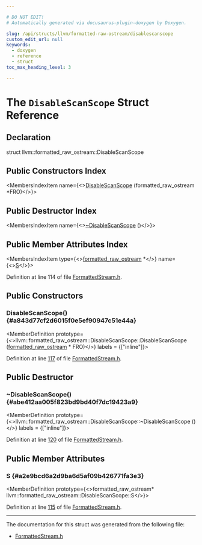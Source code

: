 ```yaml
---

# DO NOT EDIT!
# Automatically generated via docusaurus-plugin-doxygen by Doxygen.

slug: /api/structs/llvm/formatted-raw-ostream/disablescanscope
custom_edit_url: null
keywords:
  - doxygen
  - reference
  - struct
toc_max_heading_level: 3

---
```





# The `DisableScanScope` Struct Reference

<DoxygenPage pluginConfig={pluginConfig}>



## Declaration

<CodeBlock>struct llvm::formatted_raw_ostream::DisableScanScope</CodeBlock>

## Public Constructors Index

<MembersIndex>

<MembersIndexItem
  name={<><a href="#a843d77cf2d6015f0e5ef90947c51e44a">DisableScanScope</a> (formatted&#95;raw&#95;ostream &#42;FRO)</>}>
</MembersIndexItem>

</MembersIndex>

## Public Destructor Index

<MembersIndex>

<MembersIndexItem
  name={<><a href="#abe412aa005f823bd9bd40f7dc19423a9">~DisableScanScope</a> ()</>}>
</MembersIndexItem>

</MembersIndex>

## Public Member Attributes Index

<MembersIndex>

<MembersIndexItem
  type={<><a href="/docs/api/classes/llvm/formatted-raw-ostream">formatted&#95;raw&#95;ostream</a> &#42;</>}
  name={<><a href="#a2e9bcd6a2d9ba6d5af09b426771fa3e3">S</a></>}>
</MembersIndexItem>

</MembersIndex>


Definition at line 114 of file <a href="/docs/api/files/include/include/llvm/include/llvm/support/formattedstream-h">FormattedStream.h</a>.

<SectionDefinition>

## Public Constructors

### DisableScanScope() {#a843d77cf2d6015f0e5ef90947c51e44a}

<MemberDefinition
  prototype={<>llvm::formatted&#95;raw&#95;ostream::DisableScanScope::DisableScanScope (<a href="/docs/api/classes/llvm/formatted-raw-ostream">formatted&#95;raw&#95;ostream</a> &#42; FRO)</>}
  labels = {["inline"]}>

Definition at line <a href="/docs/api/files/include/include/llvm/include/llvm/support/formattedstream-h/#l00117">117</a> of file <a href="/docs/api/files/include/include/llvm/include/llvm/support/formattedstream-h">FormattedStream.h</a>.
</MemberDefinition>

</SectionDefinition>

<SectionDefinition>

## Public Destructor

### ~DisableScanScope() {#abe412aa005f823bd9bd40f7dc19423a9}

<MemberDefinition
  prototype={<>llvm::formatted&#95;raw&#95;ostream::DisableScanScope::~DisableScanScope ()</>}
  labels = {["inline"]}>

Definition at line <a href="/docs/api/files/include/include/llvm/include/llvm/support/formattedstream-h/#l00120">120</a> of file <a href="/docs/api/files/include/include/llvm/include/llvm/support/formattedstream-h">FormattedStream.h</a>.
</MemberDefinition>

</SectionDefinition>

<SectionDefinition>

## Public Member Attributes

### S {#a2e9bcd6a2d9ba6d5af09b426771fa3e3}

<MemberDefinition
  prototype={<>formatted&#95;raw&#95;ostream&#42; llvm::formatted&#95;raw&#95;ostream::DisableScanScope::S</>}>

Definition at line <a href="/docs/api/files/include/include/llvm/include/llvm/support/formattedstream-h/#l00115">115</a> of file <a href="/docs/api/files/include/include/llvm/include/llvm/support/formattedstream-h">FormattedStream.h</a>.
</MemberDefinition>

</SectionDefinition>

<hr/>

The documentation for this struct was generated from the following file:

<ul>
<li><a href="/docs/api/files/include/include/llvm/include/llvm/support/formattedstream-h">FormattedStream.h</a></li>
</ul>

</DoxygenPage>
